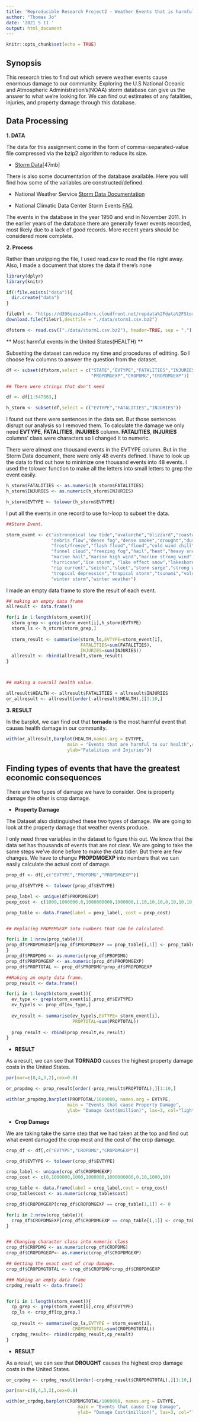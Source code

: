 ```yaml
---
title: 'Reproducible Research Project2 - Weather Events that is harmful to our community'
author: "Thomas Jo"
date: '2021 5 11 '
output: html_document
---
```


```r
knitr::opts_chunk$set(echo = TRUE)
```

**Synopsis**
---------------


This research tries to find out which severe weather events cause enormous damage to our community. Exploring the U.S National Oceanic and Atmospheric Administration's(NOAA) storm database can give us the answer to what we're looking for. We can find out estimates of any fatalities, injuries, and property damage through this database. 

**Data Processing**
-------------------



**1. DATA**


The data for this assignment come in the form of comma=separated-value file compressed via the bzip2 algorithm to reduce its size. 

- [Storm Data][1][47mb]


[1]:https://d396qusza40orc.cloudfront.net/repdata%2Fdata%2FStormData.csv.bz2 "Storm Data"

There is also some documentation of the database available. Here you will find how some of the variables are constructed/defined.

- National Weather Service [Storm Data Documentation][2]

- National Climatic Data Center Storm Events [FAQ][3].

[2]:https://d396qusza40orc.cloudfront.net/repdata%2Fpeer2_doc%2Fpd01016005curr.pdf "Storm Data Documentaion"
[3]:https://d396qusza40orc.cloudfront.net/repdata%2Fpeer2_doc%2FNCDC%20Storm%20Events-FAQ%20Page.pdf "FAQ"

The events in the database in the year 1950 and end in November 2011. In the earlier years of the database there are generally fewer events recorded, most likely due to a lack of good records. More recent years should be considered more complete. 


**2. Process**

Rather than unzipping the file, I used read.csv to read the file right away. Also, I made a document that stores the data if there's none

```r
library(dplyr)
library(knitr)

if(!file.exists("data")){
  dir.create("data")
}

fileUrl <- "https://d396qusza40orc.cloudfront.net/repdata%2Fdata%2FStormData.csv.bz2"
download.file(fileUrl,destfile = "./data/storm1.csv.bz2")

dfstorm <- read.csv(("./data/storm1.csv.bz2"), header=TRUE, sep = ",")
```


** Most harmful events in the United States(HEALTH) **

Subsetting the dataset can reduce my time and procedures of editting. So I choose few columns to answer the question from the dataset.

```r
df <- subset(dfstorm,select = c("STATE","EVTYPE","FATALITIES","INJURIES","PROPDMG",
                                "PROPDMGEXP","CROPDMG","CROPDMGEXP"))

## There were strings that don't need

df <- df[1:547363,]

h_storm <- subset(df,select = c("EVTYPE","FATALITIES","INJURIES"))

```

I found out there were sentences in the data set. But those sentences disrupt our analysis so I removed them. To calculate the damage we only need **EVTYPE**, **FATALITIES**, **INJURIES** column. **FATALITIES**, **INJURIES** columns' class were characters so I changed it to numeric. 

There were almost one thousand events in the EVTYPE column. But in the Storm Data document, there were only 48 events defined. I have to look up the data to find out how to minimize one thousand events into 48 events.  I used the tolower function to make all the letters into small letters to grep the event easily.

```r
h_storm$FATALITIES <- as.numeric(h_storm$FATALITIES)
h_storm$INJURIES <- as.numeric(h_storm$INJURIES)

h_storm$EVTYPE <- tolower(h_storm$EVTYPE)
```

I put all the events in one record to use for-loop to subset the data.

```r
##Storm Event.

storm_event <- c("astronomical low tide","avalanche","blizzard","coastal flood",
                 "debris flow","dense fog","dense smoke","drought","dust devil","dust storm","excessive heat",
                 "frost/freeze","flash flood","flood","cold wind chill","extreme cold/wind chill",
                 "funnel cloud","freezing fog","hail","heat","heavy snow","high surf","high wind",
                 "marine hail","marine high wind","marine strong wind","marine thunderstorm wind",
                 "hurricane","ice storm", "lake effect snow","lakeshore flood","lightning","marine hail",
                 "rip current","seiche","sleet","storm surge","strong wind","thunderstorm wind","tornado",
                 "tropical depression","tropical storm","tsunami","volcanic ash","waterspout","wildfire",
                 "winter storm","winter weather")
```

I made an empty data frame to store the result of each event.

```r
## making an empty data frame 
allresult <- data.frame()

for(i in 1:length(storm_event)){
  storm_grep <- grep(storm_event[i],h_storm$EVTYPE)
  storm_ls <- h_storm[storm_grep,]
  
  storm_result <- summarise(storm_ls,EVTYPE=storm_event[i],
                            FATALITIES=sum(FATALITIES),
                            INJURIES=sum(INJURIES))
  allresult <- rbind(allresult,storm_result)
}



## making a overall health value.

allresult$HEALTH <- allresult$FATALITIES + allresult$INJURIES
or_allresult <- allresult[order(-allresult$HEALTH),][1:10,]
```


**3. RESULT**


In the barplot, we can find out that **tornado** is the most harmful event that causes health damage in our community.

```r
with(or_allresult,barplot(HEALTH,names.arg = EVTYPE,
                       main = "Events that are harmful to our health",col="blue",las=3,
                       ylab="Fatalities and Injuries"))
```





**Finding types of events that have the greatest economic consequences**
-------------------

There are two types of damage we have to consider. One is property damage the other is crop damage. 

- **Property Damage**

The Dataset also distinguished these two types of damage. We are going to look at the property damage that weather events produce. 

I only need three variables in the dataset to figure this out. We know that the data set has thousands of events that are not clear. We are going to take the same steps we've done before to make the data tidier. But there are few changes. We have to change **PROPDMGEXP** into numbers that we can easily calculate the actual cost of damage. 

```r
prop_df <- df[,c("EVTYPE","PROPDMG","PROPDMGEXP")]

prop_df$EVTYPE <- tolower(prop_df$EVTYPE)

pexp_label <- unique(df$PROPDMGEXP)
pexp_cost <- c(1000,1000000,0,1000000000,1000000,1,10,10,10,0,10,10,10,100,10,100,0,10,10)

prop_table <- data.frame(label = pexp_label, cost = pexp_cost)


## Replacing PROPEMGEXP into numbers that can be calculated.

for(i in 1:nrow(prop_table)){
prop_df$PROPDMGEXP[prop_df$PROPDMGEXP == prop_table[i,1]] <- prop_table[i,2]
}
prop_df$PROPDMG <- as.numeric(prop_df$PROPDMG)
prop_df$PROPDMGEXP <- as.numeric(prop_df$PROPDMGEXP)
prop_df$PROPTOTAL <- prop_df$PROPDMG*prop_df$PROPDMGEXP

##Making an empty data frame.
prop_result <- data.frame()

for(i in 1:length(storm_event)){
  ev_type <- grep(storm_event[i],prop_df$EVTYPE)
  ev_typels <- prop_df[ev_type,]
  
  ev_result <- summarise(ev_typels,EVTYPE= storm_event[i],
                         PROPTOTAL=sum(PROPTOTAL))
  
  prop_result <- rbind(prop_result,ev_result)
}
```

- **RESULT**

As a result, we can see that **TORNADO** causes the highest property damage costs in the United States.

```r
par(mar=c(8,4,3,2),cex=0.8)

or_propdmg <- prop_result[order(-prop_result$PROPTOTAL),][1:10,]

with(or_propdmg,barplot(PROPTOTAL/1000000, names.arg = EVTYPE,
                       main = "Events that cause Property Damage",
                       ylab= "Damage Cost($million)", las=3, col="lightblue"))
```




- **Crop Damage**

We are taking take the same step that we had taken at the top and find out what event damaged the crop most and the cost of the crop damage. 

```r
crop_df <- df[,c("EVTYPE","CROPDMG","CROPDMGEXP")]

crop_df$EVTYPE <- tolower(crop_df$EVTYPE)

crop_label <- unique(crop_df$CROPDMGEXP)
crop_cost <- c(0,1000000,1000,1000000,1000000000,0,10,1000,10)

crop_table <- data.frame(label = crop_label,cost = crop_cost)
crop_table$cost <- as.numeric(crop_table$cost)

crop_df$CROPDMGEXP[crop_df$CROPDMGEXP == crop_table[1,1]] <- 0

for(i in 2:nrow(crop_table)){
  crop_df$CROPDMGEXP[crop_df$CROPDMGEXP == crop_table[i,1]] <- crop_table[i,2]
}


## Changing character class into numeric class 
crop_df$CROPDMG <- as.numeric(crop_df$CROPDMG)
crop_df$CROPDMGEXP<- as.numeric(crop_df$CROPDMGEXP)

## Getting the exact cost of crop damage. 
crop_df$CROPDMGTOTAL <- crop_df$CROPDMG*crop_df$CROPDMGEXP

### Making an empty data frame
crpdmg_result <- data.frame()


for(i in 1:length(storm_event)){
  cp_grep <- grep(storm_event[i],crop_df$EVTYPE)
  cp_ls <- crop_df[cp_grep,]
  
  cp_result <- summarise(cp_ls,EVTYPE = storm_event[i],
                         CROPDMGTOTAL=sum(CROPDMGTOTAL))
  crpdmg_result<- rbind(crpdmg_result,cp_result)  
}
```

- **RESULT**

As a result, we can see that **DROUGHT** causes the highest crop damage costs in the United States.

```r
or_crpdmg <- crpdmg_result[order(-crpdmg_result$CROPDMGTOTAL),][1:10,]

par(mar=c(8,4,3,2),cex=0.8)

with(or_crpdmg,barplot(CROPDMGTOTAL/1000000, names.arg = EVTYPE,
                           main = "Events that cause Crop Damage",
                           ylab= "Damage Cost($million)", las=3, col="lightgreen"))

```

